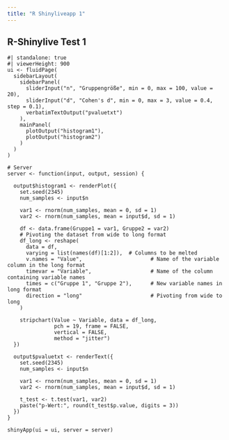 ```yaml
---
title: "R Shinyliveapp 1"
---
```

## R-Shinylive Test 1

```shinylive-r
#| standalone: true
#| viewerHeight: 900
ui <- fluidPage(
  sidebarLayout(
    sidebarPanel(
      sliderInput("n", "Gruppengröße", min = 0, max = 100, value = 20),
      sliderInput("d", "Cohen's d", min = 0, max = 3, value = 0.4, step = 0.1),
      verbatimTextOutput("pvaluetxt")
    ),
    mainPanel(
      plotOutput("histogram1"),
      plotOutput("histogram2")
    )
  )
)

# Server
server <- function(input, output, session) {
  
  output$histogram1 <- renderPlot({
    set.seed(2345)
    num_samples <- input$n
    
    var1 <- rnorm(num_samples, mean = 0, sd = 1)
    var2 <- rnorm(num_samples, mean = input$d, sd = 1)
    
    df <- data.frame(Gruppe1 = var1, Gruppe2 = var2)
    # Pivoting the dataset from wide to long format
    df_long <- reshape(
      data = df,
      varying = list(names(df)[1:2]),  # Columns to be melted
      v.names = "Value",                      # Name of the variable column in the long format
      timevar = "Variable",                   # Name of the column containing variable names
      times = c("Gruppe 1", "Gruppe 2"),      # New variable names in long format
      direction = "long"                      # Pivoting from wide to long
    )
    
    stripchart(Value ~ Variable, data = df_long,
               pch = 19, frame = FALSE, 
               vertical = FALSE,
               method = "jitter")
  })
  
  output$pvaluetxt <- renderText({
    set.seed(2345)
    num_samples <- input$n
    
    var1 <- rnorm(num_samples, mean = 0, sd = 1)
    var2 <- rnorm(num_samples, mean = input$d, sd = 1)
    
    t_test <- t.test(var1, var2)
    paste("p-Wert:", round(t_test$p.value, digits = 3))
  })
}

shinyApp(ui = ui, server = server)


```